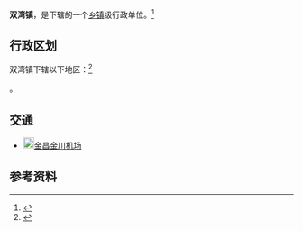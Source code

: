 {{中国乡级行政区|62/03/02/101/000}}

'''双湾镇'''，是{{PRC admin/fullname|62/03/02/101/000|3}}下辖的一个[[乡镇|乡镇]]级行政单位。<ref>{{PRC admin/ref sgc|{{PRC admin/parent|62/03/02/101/000}}}}</ref>

== 行政区划 ==

双湾镇下辖以下地区：<ref>{{PRC admin/ref sgc|62/03/02/101/000}}</ref>

{{PRC admin/children|62/03/02/101/000}}。

==交通==
* [[File:Airport_Sign.svg|20px]][[金昌金川机场|金昌金川机场]]

== 参考资料 ==
{{reflist}}

{{PRC admin/navcat|62/03/02/101/000}}